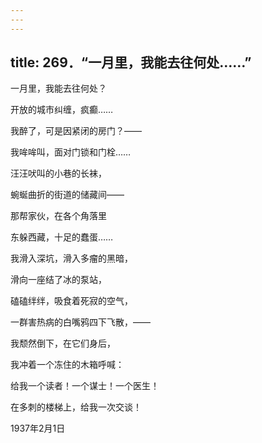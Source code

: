 ```yaml
---
---
---
```

title: 269．“一月里，我能去往何处……”
---




一月里，我能去往何处？

开放的城市纠缠，疯癫……

我醉了，可是因紧闭的房门？——

我哞哞叫，面对门锁和门栓……

汪汪吠叫的小巷的长袜，

蜿蜒曲折的街道的储藏间——

那帮家伙，在各个角落里

东躲西藏，十足的蠢蛋……

我滑入深坑，滑入多瘤的黑暗，

滑向一座结了冰的泵站，

磕磕绊绊，吸食着死寂的空气，

一群害热病的白嘴鸦四下飞散，——

我颓然倒下，在它们身后，

我冲着一个冻住的木箱呼喊：

给我一个读者！一个谋士！一个医生！

在多刺的楼梯上，给我一次交谈！

1937年2月1日